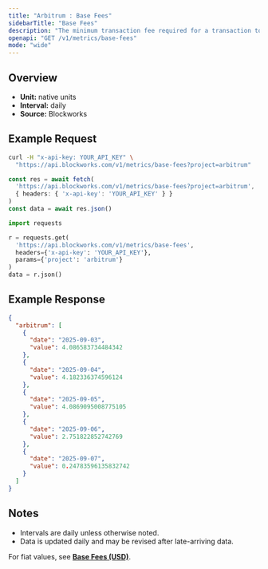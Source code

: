```yaml
---
title: "Arbitrum : Base Fees"
sidebarTitle: "Base Fees"
description: "The minimum transaction fee required for a transaction to be included in a block"
openapi: "GET /v1/metrics/base-fees"
mode: "wide"
---
```


## Overview

- **Unit:** native units
- **Interval:** daily
- **Source:** Blockworks

## Example Request

<CodeGroup>

```bash cURL
curl -H "x-api-key: YOUR_API_KEY" \
  "https://api.blockworks.com/v1/metrics/base-fees?project=arbitrum"
```

```typescript TypeScript
const res = await fetch(
  'https://api.blockworks.com/v1/metrics/base-fees?project=arbitrum',
  { headers: { 'x-api-key': 'YOUR_API_KEY' } }
)
const data = await res.json()
```

```python Python
import requests

r = requests.get(
  'https://api.blockworks.com/v1/metrics/base-fees',
  headers={'x-api-key': 'YOUR_API_KEY'},
  params={'project': 'arbitrum'}
)
data = r.json()
```

</CodeGroup>

## Example Response

```json
{
  "arbitrum": [
    {
      "date": "2025-09-03",
      "value": 4.086583734484342
    },
    {
      "date": "2025-09-04",
      "value": 4.182336374596124
    },
    {
      "date": "2025-09-05",
      "value": 4.0869095008775105
    },
    {
      "date": "2025-09-06",
      "value": 2.751822852742769
    },
    {
      "date": "2025-09-07",
      "value": 0.24783596135832742
    }
  ]
}
```

## Notes
- Intervals are daily unless otherwise noted.
- Data is updated daily and may be revised after late-arriving data.


<Note>For fiat values, see **[Base Fees (USD)](./base-fees-usd)**.</Note>